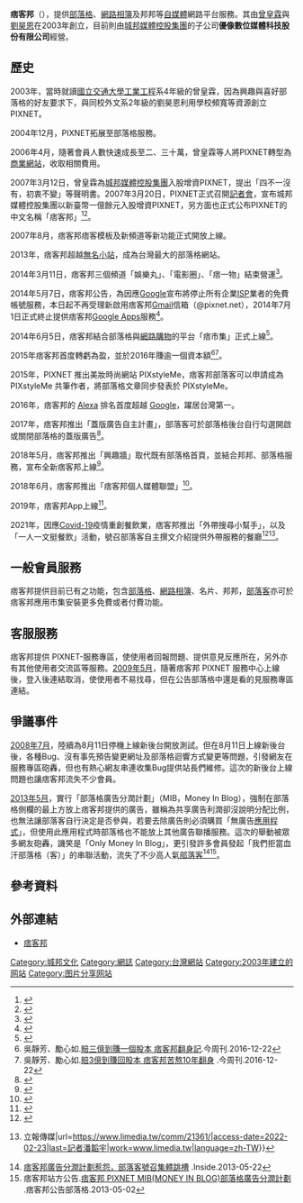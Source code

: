 {{Intromissing|time=2010-02-16T06:02:13+00:00}}
{{noteTA
|G1=IT
|G2=Communication
|1=zh-cn:视频;zh-hk:影片;zh-tw:影片;
|2=zh-hant:相簿;zh-hans:相册;
}}
{{Infobox website
| name             = 痞客邦
| native_name      = PIXNET
| native_name_lang = en
| logo             = Pixnet logo.svg
| logocaption      = 痞客邦LOGO
| url              = {{url|https://www.pixnet.net}}
| alexa            = {{flag|世界}}：156（{{as of|2022|01|28|alt=2022年01月}}）<br> {{TWN}}：5（{{as of|2022|01|28|alt=2022年01月}}）<ref name="alexa">{{cite web |url= http://www.alexa.com/siteinfo/pixnet.net |title= Pixnet.net Site Info |publisher= Alexa Internet |accessdate= 2022-01-28 |archive-date= 2022-01-28 |archive-url= https://web.archive.org/web/20190701040801/https://www.alexa.com/siteinfo/pixnet.net |dead-url= no }}</ref>
| commercial       = 是
| type             = 網路社群服務
| language         = [[繁體中文|繁體中文]]、[[簡體中文|簡體中文]]、[[英文|英文]]、[[日文|日文]]
| registration     = 選擇性
| owner            = 優像數位媒體科技股份有限公司
| author           = 劉昊恩、曾皇霖
| launch_date      = {{Start date and age|2003}}
| current_status   = 線上
| location         = {{ROC-TW}}<br>[[臺北市|臺北市]][[中山區_(臺北市)|中山區]]民生東路三段51號12樓
| num_users        = 660萬
}}

{{Infobox company
| company_name = 優像數位媒體科技股份有限公司
| company_name_en = PIXNET Digital Media Corporation
| company_logo = File:PIXNET Logo.png
| company_type = 
| company_slogan = Guide to SMART Life
| local_code_name = TW
| local_code = 28011957
| market_information = 
| other_name = PIXNET
| foundation = {{start date|2006|4|3}}
| location = {{ROC-TW}}<br/>[[臺北市|臺北市]][[中山區_(臺北市)|中山區]][[民生東路|民生東路三段]]51號12樓
| area_served = 
| fonuder = 
| key_people = [[董事長|董事長]]：[[何飛鵬|何飛鵬]]<br>[[執行董事|執行董事]]：[[陳正然|陳正然]]<br>[[執行長|執行長]]：[[曾孟卓|曾孟卓]]
| industry = 
| products = 
| services = 
| capital = [[新臺幣|新臺幣]]63,244,510元
| revenue = 
| operating_income = 
| profit = 
| market_value = 
| num_employees = 
| P/E ratio = 
| earnings per share = 
| Net asset value = 
| accounting_period = 
| parent = 城邦媒體控股集團
| major_shareholder = 
| divisions = 
| subsid = 
| homepage = {{url|https://www.cmh.com.tw/sub_net.htm}}
| footnotes = 
| width = 
| logo_size = 
}}

'''痞客邦'''（{{lang-en|PIXNET}}），提供[[網誌|部落格]]、[[網路相簿|網路相簿]]及邦邦等[[自媒体|自媒體]]網路平台服務。其由[[曾皇霖|曾皇霖]]與[[劉昊恩|劉昊恩]]在2003年創立，目前則由[[城邦文化|城邦媒體控股集團]]的子公司'''優像數位媒體科技股份有限公司'''經營。

==歷史==
2003年，當時就讀[[國立交通大學|國立交通大學]][[工業工程|工業工程]]系4年級的曾皇霖，因為興趣與喜好部落格的好友要求下，與同校外文系2年級的劉昊恩利用學校頻寬等資源創立PIXNET。

2004年12月，PIXNET拓展至部落格服務。

2006年4月，隨著會員人數快速成長至二、三十萬，曾皇霖等人將PIXNET轉型為[[商業網站|商業網站]]，收取相關費用。

2007年3月12日，曾皇霖為[[城邦文化|城邦媒體控股集團]]入股增資PIXNET，提出「四不一沒有，初衷不變」等聲明書。2007年3月20日，PIXNET正式召開[[記者會|記者會]]，宣布城邦媒體控股集團以新臺幣一億餘元入股增資PIXNET，另方面也正式公布PIXNET的中文名稱「痞客邦」<ref>{{cite web | url = http://admin.pixnet.net/blog/post/3240566 | author = 法兒（far） | title = 站長far給使用者的一封信 | date = 2007-03-12 | accessdate = 2007-03-15 | publisher = 痞客邦公告部落格 | archive-date = 2009-01-20 | archive-url = https://web.archive.org/web/20090120084806/http://admin.pixnet.net/blog/post/3240566 | dead-url = no }}</ref><ref>{{Cite web|title=城邦集團入主PIXNET - 自由財經|url=https://ec.ltn.com.tw/article/paper/120130|accessdate=2020-02-06|date=2007-03-14|work=ec.ltn.com.tw|language=zh-TW|archive-date=2020-02-06|archive-url=https://web.archive.org/web/20200206102636/https://ec.ltn.com.tw/article/paper/120130|dead-url=no}}</ref>。

2007年8月，痞客邦痞客模板及新頻道等新功能正式開放上線。

2013年，痞客邦超越[[無名小站_(台灣)|無名小站]]，成為台灣最大的部落格網站。

2014年3月11日，痞客邦三個頻道「娛樂丸」、「電影圈」、「痞一物」結束營運<ref>{{cite web | url = http://admin.pixnet.net/blog/post/40347868 | author = 痞客邦站方公告 | title = 【娛樂丸】、【電影圈】和【痞一物】將於2014年3月11日關站 | date = 2014-02-24 | accessdate = 2015-01-16 | publisher = 痞客邦公告部落格 | archive-date = 2015-03-01 | archive-url = https://web.archive.org/web/20150301025702/http://admin.pixnet.net/blog/post/40347868 | dead-url = no }}</ref>。

2014年5月7日，痞客邦公告，為因應[[Google|Google]]宣布將停止所有企業[[ISP|ISP]]業者的免費帳號服務，本日起不再受理新啟用痞客邦[[Gmail|Gmail]]信箱（@pixnet.net），2014年7月1日正式終止提供痞客邦[[Google_Apps|Google Apps]]服務<ref>{{cite web | url = http://admin.pixnet.net/blog/post/40798723 | author = 痞客邦站方公告 | title = 痞客邦Google Apps服務將於2014年7月1日正式終止 | date = 2014-05-07 | accessdate = 2014-05-22 | publisher = 痞客邦公告部落格 | archive-date = 2014-05-22 | archive-url = https://web.archive.org/web/20140522123734/http://admin.pixnet.net/blog/post/40798723 | dead-url = no }}</ref>。

2014年6月5日，痞客邦結合部落格與[[網路購物|網路購物]]的平台「痞市集」正式上線<ref>{{cite web | url = http://admin.pixnet.net/blog/post/40930213 | author = 痞客邦站方公告 | title = 痞客邦新服務上線 部落客商店聚集就在《痞市集》 | date = 2014-06-05 | accessdate = 2014-06-13 | publisher = 痞客邦公告部落格 | archive-date = 2014-06-08 | archive-url = https://web.archive.org/web/20140608043705/http://admin.pixnet.net/blog/post/40930213 | dead-url = no }}</ref>。

2015年痞客邦首度轉虧為盈，並於2016年賺逾一個資本額<ref>吳靜芳、勵心如.[http://www.businesstoday.com.tw/article/category/80394/post/201612220056/賠三億到賺一個股本%20痞客邦翻身記?utm_source=今周刊&utm_medium=autoPage  賠三億到賺一個股本 痞客邦翻身記].今周刊.2016-12-22 </ref><ref>吳靜芳、勵心如.[https://tw.news.yahoo.com/%E8%B3%A03%E5%84%84-%E8%B3%BA%E5%9B%9E%E8%82%A1%E6%9C%AC-%E7%97%9E%E5%AE%A2%E9%82%A6%E8%8B%A6%E7%86%AC10%E5%B9%B4%E7%BF%BB%E8%BA%AB-230941268--finance.html 賠3億到賺回股本 痞客邦苦熬10年翻身] {{Wayback|url=https://tw.news.yahoo.com/%E8%B3%A03%E5%84%84-%E8%B3%BA%E5%9B%9E%E8%82%A1%E6%9C%AC-%E7%97%9E%E5%AE%A2%E9%82%A6%E8%8B%A6%E7%86%AC10%E5%B9%B4%E7%BF%BB%E8%BA%AB-230941268--finance.html |date=20161222153921 }}.今周刊.2016-12-22</ref>。

2015年，PIXNET 推出美妝時尚網站 PIXstyleMe，痞客邦部落客可以申請成為 PIXstyleMe 共筆作者，將部落格文章同步發表於 PIXstyleMe。

2016年，痞客邦的 [[Alexa_Internet|Alexa]] 排名首度超越 [[Google|Google]]，躍居台灣第一。

2017年，痞客邦推出「蓋版廣告自主計畫」，部落客可於部落格後台自行勾選開啟或關閉部落格的蓋版廣告<ref>{{Cite web|title=[公告] PIXNET MIB (MONEY IN BLOG) 部落格廣告分潤之「蓋版廣告自主計畫」正式啟動！ @ 部落格 :: 痞客邦 ::|url=http://admin.pixnet.net/blog/post/45203421|access-date=2022-02-23|last=痞客邦站方公告 (admin)|work=部落格|language=zh-TW}}</ref>。

2018年5月，痞客邦推出「興趣牆」取代既有部落格首頁，並結合邦邦、部落格服務，宣布全新痞客邦上線<ref>{{Cite web|title=痞客邦全面翻新！部落格結合三大服務開創社群新體驗|url=https://www.inside.com.tw/article/12830-new-pixnet-beta-add-social-service|access-date=2022-02-23|date=2018-05-09|last=硬塞的網路趨勢觀察|first=INSIDE|work=INSIDE}}</ref>。

2018年6月，痞客邦推出「痞客邦個人媒體聯盟」<ref>{{Cite web|title=痞客邦個人媒體聯盟成立 鼓勵社群全面化經營 - 動腦Brain.com.tw｜行銷．廣告．傳播．創意數位平台|url=https://www.brain.com.tw/news/articlecontent?ID=46699|access-date=2022-02-23|work=www.brain.com.tw|language=en}}</ref>。

2019年，痞客邦App上線<ref>{{Cite web|title=痞客邦 － 美食優惠都在痞客邦 - Google Play 上的应用|url=https://play.google.com/store/apps/details?id=net.pixnet.streamtopic&hl=zh&gl=US|access-date=2022-02-23|work=play.google.com|language=zh}}</ref>。

2021年，因應[[2019冠状病毒病|Covid-19]]疫情重創餐飲業，痞客邦推出「外帶搜尋小幫手」，以及「一人一文挺餐飲」活動，號召部落客自主撰文介紹提供外帶服務的餐廳<ref>{{Cite web|title=痞客邦推出「外帶搜尋小幫手」 搜尋美食更方便 - 科技|url=https://www.chinatimes.com/realtimenews/20210528004088-260412?chdtv|access-date=2022-02-23|last=中時新聞網|work=中時新聞網|language=zh-TW}}</ref><ref>{{Cite web|title=挺餐飲！痞客邦攜手線上訂餐業者 免費提供店家刊登優惠資訊 {{!}} 立報傳媒|url=https://www.limedia.tw/comm/21361/|access-date=2022-02-23|last=記者潘韜宇|work=www.limedia.tw|language=zh-TW}}</ref>。

==一般會員服務==
痞客邦提供目前已有之功能，包含[[網誌|部落格]]、[[网络相册|網路相簿]]、名片、邦邦，[[網誌作者|部落客]]亦可於痞客邦應用市集安裝更多免費或者付費功能。

==客服服務==
痞客邦提供 PIXNET-服務專區，使使用者回報問題、提供意見反應所在，另外亦有其他使用者交流區等服務。[[2009年5月|2009年5月]]，隨著痞客邦 PIXNET 服務中心上線後，登入後連結取消，使使用者不易找尋，但在公告部落格中還是看的見服務專區連結。

==爭議事件==
[[2008年7月|2008年7月]]，陸續為8月11日停機上線新後台開放測試。但在8月11日上線新後台後，各種Bug、沒有事先預告變更網址及部落格迴響方式變更等問題，引發網友在服務專區砲轟，但也有熱心網友串連收集Bug提供站長們維修。這次的新後台上線問題也讓痞客邦流失不少會員。

[[2013年5月|2013年5月]]，實行「部落格廣告分潤計劃」（MIB，Money In Blog），強制在部落格側欄的最上方放上痞客邦提供的廣告，雖稱為共享廣告利潤卻沒說明分配比例，也無法讓部落客自行決定是否參與，若要去除廣告則必須購買「無廣告[[應用程式|應用程式]]」，但使用此應用程式時部落格也不能放上其他廣告聯播服務。這次的舉動被眾多網友砲轟，譏笑是「Only Money In Blog」，更引發許多會員發起「我們拒當血汗部落格（客）」的串聯活動，流失了不少高人氣[[部落客|部落客]]<ref name="痞客邦廣告分潤計劃">[http://www.inside.com.tw/2013/05/22/pixnet-money-in-blog 痞客邦廣告分潤計劃惹怨，部落客號召集體跳槽] {{Wayback|url=http://www.inside.com.tw/2013/05/22/pixnet-money-in-blog |date=20131109110342 }}.Inside.2013-05-22</ref><ref name="痞客邦公告廣告分潤計劃">痞客邦站方公告.[http://admin.pixnet.net/blog/post/31853131-%5B%E5%85%AC%E5%91%8A%5D-%E7%97%9E%E5%AE%A2%E9%82%A6-pixnet-mib%28money-in-blog%29%E9%83%A8%E8%90%BD%E6%A0%BC%E5%BB%A3%E5%91%8A 痞客邦 PIXNET MIB(MONEY IN BLOG)部落格廣告分潤計劃] {{Wayback|url=http://admin.pixnet.net/blog/post/31853131-%5B%E5%85%AC%E5%91%8A%5D-%E7%97%9E%E5%AE%A2%E9%82%A6-pixnet-mib%28money-in-blog%29%E9%83%A8%E8%90%BD%E6%A0%BC%E5%BB%A3%E5%91%8A |date=20130713093805 }}.痞客邦公告部落格.2013-05-02</ref>。

==參考資料==
{{reflist}}

==外部連結==
*[https://www.pixnet.net/ 痞客邦] {{Wayback|url=https://www.pixnet.net/ |date=20190121193201 }}

{{DEFAULTSORT:Pi痞}}

[[Category:城邦文化|Category:城邦文化]]
[[Category:網誌|Category:網誌]]
[[Category:台灣網站|Category:台灣網站]]
[[Category:2003年建立的网站|Category:2003年建立的网站]]
[[Category:图片分享网站|Category:图片分享网站]]